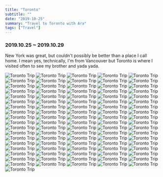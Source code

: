 ```yaml
---
title: "Toronto"
subtitle: ""
date: "2019-10-25"
summary: "Travel to Toronto with Ara"
tags: ["Travel"]
---
```


### 2019.10.25 ~ 2019.10.29

New York was great, but couldn't possibly be better than a place I call home.
I mean yes, technically, I'm from Vancouver but Toronto is where I visited often to see my brother and yada yada.

<Image
  width={1080}
  height={1440}
  src="/images/personal/2019-oct-toronto/1.jpg"
  alt="Toronto Trip"
/>
<Image
  width={1080}
  height={1440}
  src="/images/personal/2019-oct-toronto/2.jpg"
  alt="Toronto Trip"
/>
<Image
  width={1080}
  height={1440}
  src="/images/personal/2019-oct-toronto/3.jpg"
  alt="Toronto Trip"
/>
<Image
  width={1080}
  height={1440}
  src="/images/personal/2019-oct-toronto/4.jpg"
  alt="Toronto Trip"
/>
<Image
  width={1080}
  height={1440}
  src="/images/personal/2019-oct-toronto/5.jpg"
  alt="Toronto Trip"
/>
<Image
  width={1080}
  height={1440}
  src="/images/personal/2019-oct-toronto/6.jpg"
  alt="Toronto Trip"
/>
<Image
  width={1080}
  height={1440}
  src="/images/personal/2019-oct-toronto/7.jpeg"
  alt="Toronto Trip"
/>
<Image
  width={1080}
  height={1440}
  src="/images/personal/2019-oct-toronto/8.jpg"
  alt="Toronto Trip"
/>
<Image
  width={1080}
  height={1440}
  src="/images/personal/2019-oct-toronto/9.jpg"
  alt="Toronto Trip"
/>
<Image
  width={1080}
  height={1440}
  src="/images/personal/2019-oct-toronto/10.jpg"
  alt="Toronto Trip"
/>
<Image
  width={1080}
  height={1440}
  src="/images/personal/2019-oct-toronto/11.jpg"
  alt="Toronto Trip"
/>
<Image
  width={1080}
  height={1440}
  src="/images/personal/2019-oct-toronto/12.jpg"
  alt="Toronto Trip"
/>
<Image
  width={1080}
  height={1440}
  src="/images/personal/2019-oct-toronto/13.jpg"
  alt="Toronto Trip"
/>
<Image
  width={1080}
  height={1440}
  src="/images/personal/2019-oct-toronto/14.jpg"
  alt="Toronto Trip"
/>
<Image
  width={1080}
  height={1440}
  src="/images/personal/2019-oct-toronto/15.jpg"
  alt="Toronto Trip"
/>
<Image
  width={1080}
  height={1440}
  src="/images/personal/2019-oct-toronto/16.jpg"
  alt="Toronto Trip"
/>
<Image
  width={1080}
  height={1440}
  src="/images/personal/2019-oct-toronto/17.jpg"
  alt="Toronto Trip"
/>
<Image
  width={1080}
  height={1440}
  src="/images/personal/2019-oct-toronto/18.jpg"
  alt="Toronto Trip"
/>
<Image
  width={1080}
  height={1440}
  src="/images/personal/2019-oct-toronto/19.jpg"
  alt="Toronto Trip"
/>
<Image
  width={1080}
  height={1440}
  src="/images/personal/2019-oct-toronto/20.jpg"
  alt="Toronto Trip"
/>
<Image
  width={1080}
  height={1440}
  src="/images/personal/2019-oct-toronto/21.jpg"
  alt="Toronto Trip"
/>
<Image
  width={1080}
  height={1440}
  src="/images/personal/2019-oct-toronto/22.jpg"
  alt="Toronto Trip"
/>
<Image
  width={1080}
  height={1440}
  src="/images/personal/2019-oct-toronto/23.jpg"
  alt="Toronto Trip"
/>
<Image
  width={1080}
  height={1440}
  src="/images/personal/2019-oct-toronto/24.jpg"
  alt="Toronto Trip"
/>
<Image
  width={1080}
  height={1440}
  src="/images/personal/2019-oct-toronto/25.jpg"
  alt="Toronto Trip"
/>
<Image
  width={1080}
  height={1440}
  src="/images/personal/2019-oct-toronto/26.jpg"
  alt="Toronto Trip"
/>
<Image
  width={1080}
  height={1440}
  src="/images/personal/2019-oct-toronto/27.jpg"
  alt="Toronto Trip"
/>
<Image
  width={1080}
  height={1440}
  src="/images/personal/2019-oct-toronto/28.jpg"
  alt="Toronto Trip"
/>
<Image
  width={1080}
  height={1440}
  src="/images/personal/2019-oct-toronto/29.jpg"
  alt="Toronto Trip"
/>
<Image
  width={1080}
  height={1440}
  src="/images/personal/2019-oct-toronto/30.jpg"
  alt="Toronto Trip"
/>
<Image
  width={1080}
  height={1440}
  src="/images/personal/2019-oct-toronto/31.jpg"
  alt="Toronto Trip"
/>
<Image
  width={1080}
  height={1440}
  src="/images/personal/2019-oct-toronto/32.jpg"
  alt="Toronto Trip"
/>
<Image
  width={1080}
  height={1440}
  src="/images/personal/2019-oct-toronto/33.jpg"
  alt="Toronto Trip"
/>
<Image
  width={1080}
  height={1440}
  src="/images/personal/2019-oct-toronto/34.jpg"
  alt="Toronto Trip"
/>
<Image
  width={1080}
  height={1440}
  src="/images/personal/2019-oct-toronto/35.jpg"
  alt="Toronto Trip"
/>
<Image
  width={1080}
  height={1440}
  src="/images/personal/2019-oct-toronto/36.jpg"
  alt="Toronto Trip"
/>
<Image
  width={1080}
  height={1440}
  src="/images/personal/2019-oct-toronto/37.jpg"
  alt="Toronto Trip"
/>
<Image
  width={1080}
  height={1440}
  src="/images/personal/2019-oct-toronto/38.jpg"
  alt="Toronto Trip"
/>
<Image
  width={1080}
  height={1440}
  src="/images/personal/2019-oct-toronto/39.jpg"
  alt="Toronto Trip"
/>
<Image
  width={1080}
  height={1440}
  src="/images/personal/2019-oct-toronto/40.jpg"
  alt="Toronto Trip"
/>
<Image
  width={1080}
  height={1440}
  src="/images/personal/2019-oct-toronto/41.jpg"
  alt="Toronto Trip"
/>
<Image
  width={1080}
  height={1440}
  src="/images/personal/2019-oct-toronto/42.jpg"
  alt="Toronto Trip"
/>
<Image
  width={1080}
  height={1440}
  src="/images/personal/2019-oct-toronto/43.jpg"
  alt="Toronto Trip"
/>
<Image
  width={1080}
  height={1440}
  src="/images/personal/2019-oct-toronto/44.jpg"
  alt="Toronto Trip"
/>
<Image
  width={1080}
  height={1440}
  src="/images/personal/2019-oct-toronto/45.jpg"
  alt="Toronto Trip"
/>
<Image
  width={1080}
  height={1440}
  src="/images/personal/2019-oct-toronto/46.jpg"
  alt="Toronto Trip"
/>
<Image
  width={1080}
  height={1440}
  src="/images/personal/2019-oct-toronto/47.jpg"
  alt="Toronto Trip"
/>
<Image
  width={1080}
  height={1440}
  src="/images/personal/2019-oct-toronto/48.jpg"
  alt="Toronto Trip"
/>
<Image
  width={1080}
  height={1440}
  src="/images/personal/2019-oct-toronto/49.jpg"
  alt="Toronto Trip"
/>
<Image
  width={1080}
  height={1440}
  src="/images/personal/2019-oct-toronto/50.jpg"
  alt="Toronto Trip"
/>
<Image
  width={1080}
  height={1440}
  src="/images/personal/2019-oct-toronto/51.jpg"
  alt="Toronto Trip"
/>
<Image
  width={1080}
  height={1440}
  src="/images/personal/2019-oct-toronto/52.jpg"
  alt="Toronto Trip"
/>
<Image
  width={1080}
  height={1440}
  src="/images/personal/2019-oct-toronto/53.jpg"
  alt="Toronto Trip"
/>
<Image
  width={1080}
  height={1440}
  src="/images/personal/2019-oct-toronto/54.jpg"
  alt="Toronto Trip"
/>
<Image
  width={1080}
  height={1440}
  src="/images/personal/2019-oct-toronto/55.jpg"
  alt="Toronto Trip"
/>
<Image
  width={1080}
  height={1440}
  src="/images/personal/2019-oct-toronto/56.jpg"
  alt="Toronto Trip"
/>
<Image
  width={1080}
  height={1440}
  src="/images/personal/2019-oct-toronto/57.jpg"
  alt="Toronto Trip"
/>
<Image
  width={1080}
  height={1440}
  src="/images/personal/2019-oct-toronto/58.jpg"
  alt="Toronto Trip"
/>
<Image
  width={1080}
  height={1440}
  src="/images/personal/2019-oct-toronto/59.jpg"
  alt="Toronto Trip"
/>
<Image
  width={1080}
  height={1440}
  src="/images/personal/2019-oct-toronto/60.jpg"
  alt="Toronto Trip"
/>
<Image
  width={1080}
  height={1440}
  src="/images/personal/2019-oct-toronto/61.jpg"
  alt="Toronto Trip"
/>
<Image
  width={1080}
  height={1440}
  src="/images/personal/2019-oct-toronto/62.jpg"
  alt="Toronto Trip"
/>
<Image
  width={1080}
  height={1440}
  src="/images/personal/2019-oct-toronto/63.jpg"
  alt="Toronto Trip"
/>
<Image
  width={1080}
  height={1440}
  src="/images/personal/2019-oct-toronto/64.jpg"
  alt="Toronto Trip"
/>
<Image
  width={1080}
  height={1440}
  src="/images/personal/2019-oct-toronto/65.jpg"
  alt="Toronto Trip"
/>
<Image
  width={1080}
  height={1440}
  src="/images/personal/2019-oct-toronto/66.jpg"
  alt="Toronto Trip"
/>
<Image
  width={1080}
  height={1440}
  src="/images/personal/2019-oct-toronto/67.jpg"
  alt="Toronto Trip"
/>
<Image
  width={1080}
  height={1440}
  src="/images/personal/2019-oct-toronto/68.jpg"
  alt="Toronto Trip"
/>
<Image
  width={1080}
  height={1440}
  src="/images/personal/2019-oct-toronto/69.jpg"
  alt="Toronto Trip"
/>
<Image
  width={1080}
  height={1440}
  src="/images/personal/2019-oct-toronto/70.jpg"
  alt="Toronto Trip"
/>
<Image
  width={1080}
  height={1440}
  src="/images/personal/2019-oct-toronto/71.jpg"
  alt="Toronto Trip"
/>
<Image
  width={1080}
  height={1440}
  src="/images/personal/2019-oct-toronto/72.jpg"
  alt="Toronto Trip"
/>
<Image
  width={1080}
  height={1440}
  src="/images/personal/2019-oct-toronto/73.jpg"
  alt="Toronto Trip"
/>
<Image
  width={1080}
  height={1440}
  src="/images/personal/2019-oct-toronto/74.jpg"
  alt="Toronto Trip"
/>
<Image
  width={1080}
  height={1440}
  src="/images/personal/2019-oct-toronto/75.jpeg"
  alt="Toronto Trip"
/>
<Image
  width={1080}
  height={1440}
  src="/images/personal/2019-oct-toronto/76.jpg"
  alt="Toronto Trip"
/>
<Image
  width={1080}
  height={1440}
  src="/images/personal/2019-oct-toronto/77.jpg"
  alt="Toronto Trip"
/>
<Image
  width={1080}
  height={1440}
  src="/images/personal/2019-oct-toronto/78.jpg"
  alt="Toronto Trip"
/>
<Image
  width={1080}
  height={1440}
  src="/images/personal/2019-oct-toronto/79.jpg"
  alt="Toronto Trip"
/>
<Image
  width={1080}
  height={1440}
  src="/images/personal/2019-oct-toronto/80.jpg"
  alt="Toronto Trip"
/>
<Image
  width={1080}
  height={1440}
  src="/images/personal/2019-oct-toronto/81.jpg"
  alt="Toronto Trip"
/>
<Image
  width={1080}
  height={1440}
  src="/images/personal/2019-oct-toronto/82.jpg"
  alt="Toronto Trip"
/>
<Image
  width={1080}
  height={1440}
  src="/images/personal/2019-oct-toronto/83.jpg"
  alt="Toronto Trip"
/>
<Image
  width={1080}
  height={1440}
  src="/images/personal/2019-oct-toronto/84.jpg"
  alt="Toronto Trip"
/>
<Image
  width={1080}
  height={1440}
  src="/images/personal/2019-oct-toronto/85.jpg"
  alt="Toronto Trip"
/>
<Image
  width={1080}
  height={1440}
  src="/images/personal/2019-oct-toronto/86.jpg"
  alt="Toronto Trip"
/>
<Image
  width={1080}
  height={1440}
  src="/images/personal/2019-oct-toronto/87.jpg"
  alt="Toronto Trip"
/>
<Image
  width={1080}
  height={1440}
  src="/images/personal/2019-oct-toronto/88.jpg"
  alt="Toronto Trip"
/>
<Image
  width={1080}
  height={1440}
  src="/images/personal/2019-oct-toronto/89.jpg"
  alt="Toronto Trip"
/>
<Image
  width={1080}
  height={1440}
  src="/images/personal/2019-oct-toronto/90.jpg"
  alt="Toronto Trip"
/>
<Image
  width={1080}
  height={1440}
  src="/images/personal/2019-oct-toronto/91.jpg"
  alt="Toronto Trip"
/>
